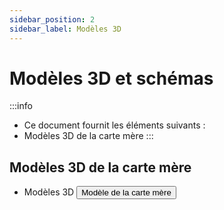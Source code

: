 ```yaml
---
sidebar_position: 2
sidebar_label: Modèles 3D
---
```


# Modèles 3D et schémas

:::info
* Ce document fournit les éléments suivants :
* Modèles 3D de la carte mère
:::

## Modèles 3D de la carte mère

* Modèles 3D
    <Button variant="contained" disableElevation component="a" rel="noopener" href="https://cdn.mellow.klipper.cn/STEP/%E7%BC%93%E5%86%B2%E5%99%A8.zip">Modèle de la carte mère</Button>

